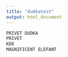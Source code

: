 ```yaml
---
title: "dudkatest"
output: html_document
---
```



```r
PRIVET DUDKA
PRIVET
KEK
MAGNIFICENT ELEFANT
```

